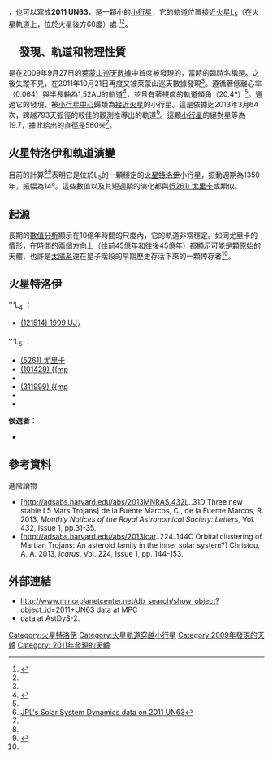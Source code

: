 {{DISPLAYTITLE:{{mp|2011 UN|63}}}}
{{Infobox planet
| bgcolour=#FFFFC0
| name={{mp|2011 UN|63}}
| discovery=yes
| discoverer=[[萊蒙山巡天數據|萊蒙山巡天數據]]
| discovered= 2011年10月21日
| mp_name={{mp|2011 UN|63}}
| alt_names=
| mp_category={{mpcat|Martian L5|125}} 
| epoch=April 18, 2013年4月18日（[[儒略日|JD]] 2456400.5）
| aphelion=1.6221518 [[天文單位|AU]]
| perihelion=1.4253284 AU
| semimajor=1.5237401 AU
| eccentricity=0.0645856
| period= 1.88 [[年|yr]]
| avg_speed=
| inclination=20.36256[[度|°]]
| asc_node=223.57140°
| mean_anomaly=297.26537°
| arg_peri=165.29805°
| physical_characteristics=yes
| dimensions=560 m
| mass=
| density=
| surface_grav=
| escape_velocity=
| sidereal_day=
| albedo=0.5-0.05 （假設）
| single_temperature=
| spectral_type=
| abs_magnitude=19.7
}}
'''{{mp|2011 UN|63}}'''，也可以寫成'''2011 UN63'''，是一顆小的[[小行星|小行星]]，它的軌道位置接近[[火星|火星]]L<sub>5</sub>（在火星軌道上，位於火星後方60度）處  <ref name=dynamics>{{Cite journal|title=Three new stable L5 Mars Trojans|first1=C.|last1=de la Fuente Marcos|last2=de la Fuente Marcos|first2=R.|date=April 2013|journal=[[Monthly_Notices_of_the_Royal_Astronomical_Society:_Letters|Monthly Notices of the Royal Astronomical Society: Letters]]|volume=432|issue=1|pages=L31-L35|doi=10.1093/mnrasl/slt028|url=http://adsabs.harvard.edu/abs/2013MNRAS.432L..31D|arxiv=1303.0124|bibcode=2013MNRAS.432L..31D|access-date=2013-08-29|archive-date=2018-12-14|archive-url=https://web.archive.org/web/20181214103610/http://adsabs.harvard.edu/abs/2013MNRAS.432L..31D|dead-url=no}}</ref><ref name="christou"/>。

==　發現、軌道和物理性質 ==
{{mp|2011 UN|63}}是在2009年9月27日的[[萊蒙山巡天數據|萊蒙山巡天數據]]中首度被發現的，當時的臨時名稱是{{mp|2009 SA|170}}。之後失蹤不見，在2011年10月21日再度又被萊蒙山巡天數據發現<ref name=mpc/>。{{mp|2011 UN|63}}遵循著低離心率（0.064）與半長軸為1,52AU的軌道<ref name=mpc>{{Cite web |url=http://www.minorplanetcenter.net/db_search/show_object?object_id=2011+UN63&commit=Show |title=MPC data on 2011 UN63 |accessdate=2013-08-29 |archive-date=2017-10-27 |archive-url=https://web.archive.org/web/20171027231926/http://www.minorplanetcenter.net/db_search/show_object?object_id=2011+UN63&commit=Show |dead-url=no }}</ref>，並且有著視度的軌道傾角（20.4º）<ref name=mpc/>。通過它的發現，被[[小行星中心|小行星中心]]歸類為[[火星軌道穿越小行星|接近火星]]的小行星。這是依據迄2013年3月64次，跨越793天弧徑的較佳的觀測推導出的軌道<ref name=jpl>[http://ssd.jpl.nasa.gov/sbdb.cgi?sstr=2011%20UN63;orb=0;cov=0;log=0;cad=0#elem JPL's Solar System Dynamics data on 2011 UN63]</ref>。這顆[[小行星|小行星]]的絕對星等為19.7，據此給出的直徑是560米<ref name=jpl/>。

== 火星特洛伊和軌道演變 ==
目前的計算<ref name=dynamics/><ref name="christou">{{cite journal | author=Christou, A. A. | title= Orbital clustering of Martian Trojans: An asteroid family in the inner solar system? | journal= Icarus | volume=224 | issue=1 | pages=144-153 | year=2013 | doi=10.1016/j.icarus.2013.02.013 | bibcode=2013Icar..224..144C  |arxiv= 1303.0420}}</ref>表明它是位於L<sub>5</sub>的一顆穩定的[[火星特洛伊|火星特洛伊]]小行星，振動週期為1350年，振幅為14º。這些數值以及其短週期的演化都與[[小行星5261|(5261) 尤里卡]]或{{mpl|2011 SC|191}}類似。

== 起源 ==
長期的[[數值分析|數值分析]]顯示在10億年時間的尺度內，它的軌道非常穩定。如同尤里卡的情形，在時間的兩個方向上（往前45億年和往後45億年）都顯示{{mp|2011 UN|63}}可能是顆原始的天體，也許是[[太陽系|太陽系]]還在星子階段的早期歷史存活下來的一顆倖存者<ref name=dynamics></ref>。

== 火星特洛伊 ==
'''L<sub>4</sub> ：
* [[小行星121514|(121514) 1999 UJ<sub>7</sub>]]
'''L<sub>5</sub> ：
* [[小行星5261|(5261) 尤里卡]]
* [[小行星101429|(101429) {{mp]]
* {{mpl|2001 DH|47}}
* [[小行星311999|(311999) {{mp]] 
* {{mpl|2011 SC|191}}
* {{mpl|2011 UN|63}}
'''候選者'''：
* {{mpl|2011 SL|25}}

== 參考資料 ==
<references/>

;進階讀物
*[http://adsabs.harvard.edu/abs/2013MNRAS.432L..31D Three new stable L5 Mars Trojans]{{Wayback|url=http://adsabs.harvard.edu/abs/2013MNRAS.432L..31D |date=20181214103610 }} de la Fuente Marcos, C., de la Fuente Marcos, R. 2013, ''Monthly Notices of the Royal Astronomical Society: Letters'', Vol. 432, Issue 1, pp.31-35.
*[http://adsabs.harvard.edu/abs/2013Icar..224..144C Orbital clustering of Martian Trojans: An asteroid family in the inner solar system?]{{Wayback|url=http://adsabs.harvard.edu/abs/2013Icar..224..144C |date=20170715063156 }} Christou, A. A. 2013, ''Icarus'', Vol. 224, Issue 1, pp. 144-153.

== 外部連結 ==
* http://www.minorplanetcenter.net/db_search/show_object?object_id=2011+UN63{{Wayback|url=http://www.minorplanetcenter.net/db_search/show_object?object_id=2011+UN63 |date=20160303192652 }} data at MPC
* [http://hamilton.dm.unipi.it/astdys2/index.php?pc=1.1.0&n=2011+UN63 {{mp|2011 UN|63}}] data at AstDyS-2.

{{小天體}}
{{火星}}
{{portal bar|火星}}

{{DEFAULTSORT:2011 UN63}}
[[Category:火星特洛伊|Category:火星特洛伊]]
[[Category:火星軌道穿越小行星|Category:火星軌道穿越小行星]]
[[Category:2009年發現的天體|Category:2009年發現的天體]]
[[Category:_2011年發現的天體|Category: 2011年發現的天體]]